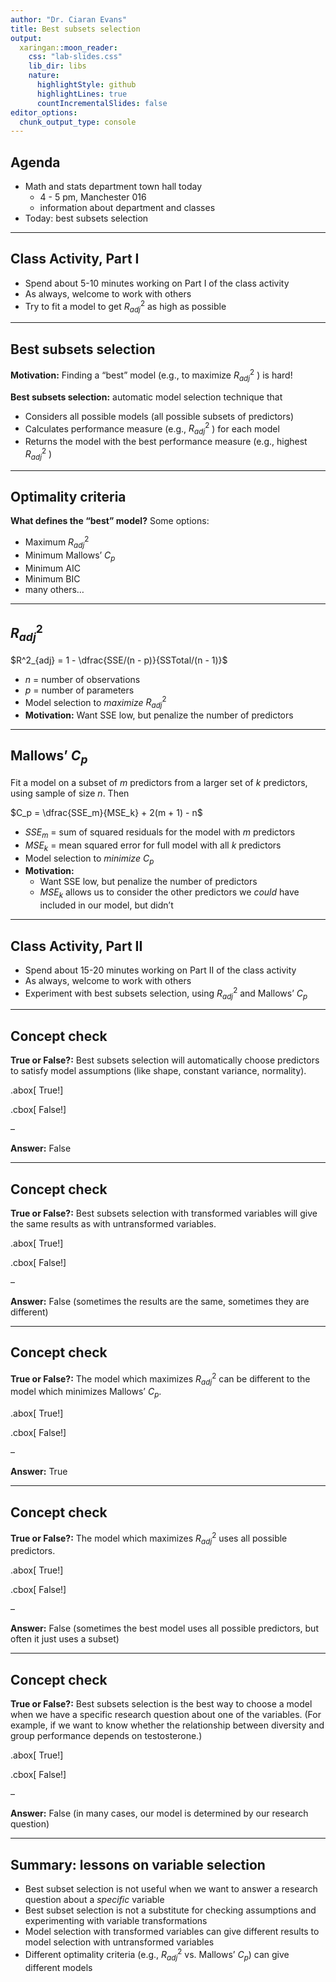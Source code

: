 ```yaml
---
author: "Dr. Ciaran Evans"
title: Best subsets selection
output:
  xaringan::moon_reader:
    css: "lab-slides.css"
    lib_dir: libs
    nature:
      highlightStyle: github
      highlightLines: true
      countIncrementalSlides: false
editor_options: 
  chunk_output_type: console
---
```


## Agenda

* Math and stats department town hall today 
    * 4 - 5 pm, Manchester 016
    * information about department and classes
* Today: best subsets selection

---

## Class Activity, Part I

* Spend about 5-10 minutes working on Part I of the class activity
* As always, welcome to work with others
* Try to fit a model to get $R^2_{adj}$ as high as possible

---

## Best subsets selection

**Motivation:** Finding a "best" model (e.g., to maximize $R^2_{adj}$ ) is hard!

**Best subsets selection:** automatic model selection technique that

* Considers all possible models (all possible subsets of predictors)
* Calculates performance measure (e.g., $R^2_{adj}$ ) for each model
* Returns the model with the best performance measure (e.g., highest $R^2_{adj}$ )

---

## Optimality criteria

**What defines the "best" model?** Some options:

* Maximum $R^2_{adj}$
* Minimum Mallows' $C_p$
* Minimum AIC
* Minimum BIC
* many others...

---

## $R^2_{adj}$

$R^2_{adj} = 1 - \dfrac{SSE/(n - p)}{SSTotal/(n - 1)}$

* $n$ = number of observations
* $p$ = number of parameters
* Model selection to *maximize* $R^2_{adj}$
* **Motivation:** Want SSE low, but penalize the number of predictors

---

## Mallows' $C_p$

Fit a model on a subset of $m$ predictors from a larger set of $k$ predictors, using sample of size $n$. Then

$C_p = \dfrac{SSE_m}{MSE_k} + 2(m + 1) - n$

* $SSE_m$ = sum of squared residuals for the model with $m$ predictors
* $MSE_k$ = mean squared error for full model with all $k$ predictors
* Model selection to *minimize* $C_p$
* **Motivation:** 
    * Want SSE low, but penalize the number of predictors
    * $MSE_k$ allows us to consider the other predictors we *could* have included in our model, but didn't

---

## Class Activity, Part II

* Spend about 15-20 minutes working on Part II of the class activity
* As always, welcome to work with others
* Experiment with best subsets selection, using $R^2_{adj}$ and Mallows' $C_p$

---

## Concept check

**True or False?:** Best subsets selection will automatically choose predictors to satisfy model assumptions (like shape, constant variance, normality).

.abox[
True!
]

.cbox[
False!
]

--

**Answer:** False

---

## Concept check

**True or False?:** Best subsets selection with transformed variables will give the same results as with untransformed variables.

.abox[
True!
]

.cbox[
False!
]

--


**Answer:** False (sometimes the results are the same, sometimes they are different)

---

## Concept check

**True or False?:** The model which maximizes $R^2_{adj}$ can be different to the model which minimizes Mallows' $C_p$.

.abox[
True!
]

.cbox[
False!
]

--

**Answer:** True

---

## Concept check

**True or False?:** The model which maximizes $R^2_{adj}$ uses all possible predictors.

.abox[
True!
]

.cbox[
False!
]

--

**Answer:** False (sometimes the best model uses all possible predictors, but often it just uses a subset)

---

## Concept check

**True or False?:** Best subsets selection is the best way to choose a model when we have a specific research question about one of the variables. (For example, if we want to know whether the relationship between diversity and group performance depends on testosterone.)

.abox[
True!
]

.cbox[
False!
]

--

**Answer:** False (in many cases, our model is determined by our research question)

---

## Summary: lessons on variable selection

* Best subset selection is not useful when we want to answer a research question about a *specific* variable
* Best subset selection is not a substitute for checking assumptions and experimenting with variable transformations
* Model selection with transformed variables can give different results to model selection with untransformed variables
* Different optimality criteria (e.g., $R^2_{adj}$ vs. Mallows' $C_p$) can give different models
